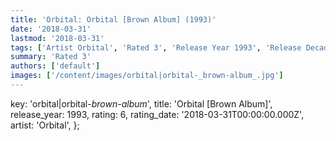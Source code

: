 ```yaml
---
title: 'Orbital: Orbital [Brown Album] (1993)'
date: '2018-03-31'
lastmod: '2018-03-31'
tags: ['Artist Orbital', 'Rated 3', 'Release Year 1993', 'Release Decade 1990']
summary: 'Rated 3'
authors: ['default']
images: ['/content/images/orbital|orbital-_brown-album_.jpg']
---
```


  key: 'orbital|orbital-_brown-album_',
  title: 'Orbital [Brown Album]',
  release_year: 1993,
  rating: 6,
  rating_date: '2018-03-31T00:00:00.000Z',
  artist: 'Orbital',
};

<MusicRating data={data} />
